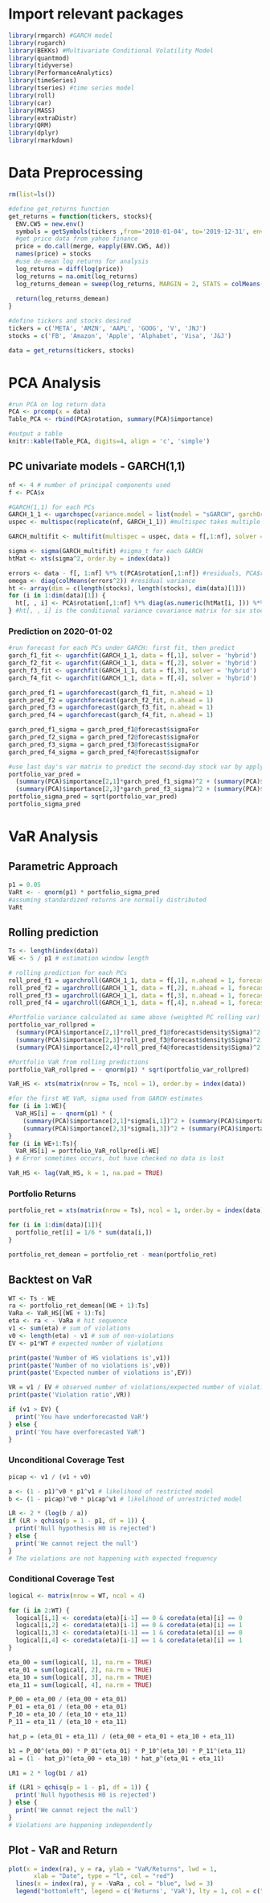# Import relevant packages
```r
library(rmgarch) #GARCH model
library(rugarch)
library(BEKKs) #Multivariate Conditional Volatility Model
library(quantmod)
library(tidyverse)
library(PerformanceAnalytics)
library(timeSeries) 
library(tseries) #time series model
library(roll)
library(car)
library(MASS)
library(extraDistr)
library(QRM)
library(dplyr)
library(rmarkdown)
```

# Data Preprocessing
```r
rm(list=ls())

#define get_returns function
get_returns = function(tickers, stocks){
  ENV.CW5 = new.env()
  symbols = getSymbols(tickers ,from='2010-01-04', to='2019-12-31', env = ENV.CW5) 
  #get price data from yahoo finance
  price = do.call(merge, eapply(ENV.CW5, Ad))
  names(price) = stocks
  #use de-mean log returns for analysis
  log_returns = diff(log(price))
  log_returns = na.omit(log_returns)
  log_returns_demean = sweep(log_returns, MARGIN = 2, STATS = colMeans(log_returns))
  
  return(log_returns_demean)
}

#define tickers and stocks desired
tickers = c('META', 'AMZN', 'AAPL', 'GOOG', 'V', 'JNJ')
stocks = c('FB', 'Amazon', 'Apple', 'Alphabet', 'Visa', 'J&J')

data = get_returns(tickers, stocks)
```

# PCA Analysis
```r
#run PCA on log return data
PCA <- prcomp(x = data)
Table_PCA <- rbind(PCA$rotation, summary(PCA)$importance)

#output a table
knitr::kable(Table_PCA, digits=4, align = 'c', 'simple')
```

## PC univariate models - GARCH(1,1)
```r
nf <- 4 # number of principal components used
f <- PCA$x

#GARCH(1,1) for each PCs
GARCH_1_1 <- ugarchspec(variance.model = list(model = "sGARCH", garchOrder = c(1, 1)), mean.model = list(armaOrder = c(0, 0), include.mean = FALSE))
uspec <- multispec(replicate(nf, GARCH_1_1)) #multispec takes multiple univariate garch and combines to a mutivariate garch model

GARCH_multifit <- multifit(multispec = uspec, data = f[,1:nf], solver = 'hybrid')

sigma <- sigma(GARCH_multifit) #sigma_t for each GARCH
htMat <- xts(sigma^2, order.by = index(data))

errors <- data - f[, 1:nf] %*% t(PCA$rotation[,1:nf]) #residuals, PCA$rotation is the matrix of eigenvectors, the second element reconstructs the data using first 4 principal components （t(W)*x)
omega <- diag(colMeans(errors^2)) #residual variance
ht <- array(dim = c(length(stocks), length(stocks), dim(data)[1]))
for (i in 1:dim(data)[1]) {
  ht[, , i] <- PCA$rotation[,1:nf] %*% diag(as.numeric(htMat[i, ])) %*% t(PCA$rotation[,1:nf]) + omega
} #ht[, , i] is the conditional variance covariance matrix for six stocks for i-th day, which equals the conditional variance of the PC part (first element) + variance of residuals
```

### Prediction on 2020-01-02
```r
#run forecast for each PCs under GARCH: first fit, then predict
garch_f1_fit <- ugarchfit(GARCH_1_1, data = f[,1], solver = 'hybrid')
garch_f2_fit <- ugarchfit(GARCH_1_1, data = f[,2], solver = 'hybrid')
garch_f3_fit <- ugarchfit(GARCH_1_1, data = f[,3], solver = 'hybrid')
garch_f4_fit <- ugarchfit(GARCH_1_1, data = f[,4], solver = 'hybrid')

garch_pred_f1 = ugarchforecast(garch_f1_fit, n.ahead = 1)
garch_pred_f2 = ugarchforecast(garch_f2_fit, n.ahead = 1)
garch_pred_f3 = ugarchforecast(garch_f3_fit, n.ahead = 1)
garch_pred_f4 = ugarchforecast(garch_f4_fit, n.ahead = 1)

garch_pred_f1_sigma = garch_pred_f1@forecast$sigmaFor
garch_pred_f2_sigma = garch_pred_f2@forecast$sigmaFor
garch_pred_f3_sigma = garch_pred_f3@forecast$sigmaFor
garch_pred_f4_sigma = garch_pred_f4@forecast$sigmaFor

#use last day's var matrix to predict the second-day stock var by applying the weights
portfolio_var_pred = 
  (summary(PCA)$importance[2,1]*garch_pred_f1_sigma)^2 + (summary(PCA)$importance[2,2]*garch_pred_f2_sigma)^2 + 
  (summary(PCA)$importance[2,3]*garch_pred_f3_sigma)^2 + (summary(PCA)$importance[2,4]*garch_pred_f4_sigma)^2
portfolio_sigma_pred = sqrt(portfolio_var_pred)
portfolio_sigma_pred

```


# VaR Analysis
## Parametric Approach
```r
p1 = 0.05
VaRt <- - qnorm(p1) * portfolio_sigma_pred 
#assuming standardized returns are normally distributed
VaRt
```


## Rolling prediction
```r
Ts <- length(index(data))
WE <- 5 / p1 # estimation window length

# rolling prediction for each PCs
roll_pred_f1 = ugarchroll(GARCH_1_1, data = f[,1], n.ahead = 1, forecast.length = (Ts-WE), window.size = WE)
roll_pred_f2 = ugarchroll(GARCH_1_1, data = f[,2], n.ahead = 1, forecast.length = (Ts-WE), window.size = WE)
roll_pred_f3 = ugarchroll(GARCH_1_1, data = f[,3], n.ahead = 1, forecast.length = (Ts-WE), window.size = WE)
roll_pred_f4 = ugarchroll(GARCH_1_1, data = f[,4], n.ahead = 1, forecast.length = (Ts-WE), window.size = WE)

#Portfolio variance calculated as same above (weighted PC rolling var)
portfolio_var_rollpred =  
  (summary(PCA)$importance[2,1]*roll_pred_f1@forecast$density$Sigma)^2 +  (summary(PCA)$importance[2,2]*roll_pred_f2@forecast$density$Sigma)^2 + 
  (summary(PCA)$importance[2,3]*roll_pred_f3@forecast$density$Sigma)^2 +
  (summary(PCA)$importance[2,4]*roll_pred_f4@forecast$density$Sigma)^2

#Portfolio VaR from rolling predictions
portfolio_VaR_rollpred = - qnorm(p1) * sqrt(portfolio_var_rollpred)

VaR_HS <- xts(matrix(nrow = Ts, ncol = 1), order.by = index(data))

#for the first WE VaR, sigma used from GARCH estimates
for (i in 1:WE){
  VaR_HS[i] = - qnorm(p1) * (  
    (summary(PCA)$importance[2,1]*sigma[i,1])^2 + (summary(PCA)$importance[2,2]*sigma[i,2])^2 + 
    (summary(PCA)$importance[2,3]*sigma[i,3])^2 + (summary(PCA)$importance[2,4]*sigma[i,4])^2)
}
for (i in WE+1:Ts){
  VaR_HS[i] = portfolio_VaR_rollpred[i-WE]
} # Error sometimes occurs, but have checked no data is lost

VaR_HS <- lag(VaR_HS, k = 1, na.pad = TRUE)

```

### Portfolio Returns
```r
portfolio_ret = xts(matrix(nrow = Ts), ncol = 1, order.by = index(data)) 

for (i in 1:dim(data)[1]){
  portfolio_ret[i] = 1/6 * sum(data[i,])
}

portfolio_ret_demean = portfolio_ret - mean(portfolio_ret)
```

## Backtest on VaR
```r
WT <- Ts - WE
ra <- portfolio_ret_demean[(WE + 1):Ts]
VaRa <- VaR_HS[(WE + 1):Ts]
eta <- ra < - VaRa # hit sequence
v1 <- sum(eta) # sum of violations
v0 <- length(eta) - v1 # sum of non-violations
EV <- p1*WT # expected number of violations

print(paste('Number of HS violations is',v1)) 
print(paste('Number of no violations is',v0))
print(paste('Expected number of violations is',EV))

VR = v1 / EV # observed number of violations/expected number of violations 
print(paste('Violation ratio',VR))

if (v1 > EV) {
  print('You have underforecasted VaR')
} else {
  print('You have overforecasted VaR')
}
```

### Unconditional Coverage Test
```r
picap <- v1 / (v1 + v0)

a <- (1 - p1)^v0 * p1^v1 # likelihood of restricted model
b <- (1 - picap)^v0 * picap^v1 # likelihood of unrestricted model

LR <- 2 * (log(b / a))
if (LR > qchisq(p = 1 - p1, df = 1)) {
  print('Null hypothesis H0 is rejected')
} else {
  print('We cannot reject the null')
} 
# The violations are not happening with expected frequency
```

### Conditional Coverage Test
```r
logical <- matrix(nrow = WT, ncol = 4)

for (i in 2:WT) {
  logical[i,1] <- coredata(eta)[i-1] == 0 & coredata(eta)[i] == 0
  logical[i,2] <- coredata(eta)[i-1] == 0 & coredata(eta)[i] == 1
  logical[i,3] <- coredata(eta)[i-1] == 1 & coredata(eta)[i] == 0
  logical[i,4] <- coredata(eta)[i-1] == 1 & coredata(eta)[i] == 1
}

eta_00 = sum(logical[, 1], na.rm = TRUE)
eta_01 = sum(logical[, 2], na.rm = TRUE)
eta_10 = sum(logical[, 3], na.rm = TRUE)
eta_11 = sum(logical[, 4], na.rm = TRUE)

P_00 = eta_00 / (eta_00 + eta_01)
P_01 = eta_01 / (eta_00 + eta_01)
P_10 = eta_10 / (eta_10 + eta_11)
P_11 = eta_11 / (eta_10 + eta_11)

hat_p = (eta_01 + eta_11) / (eta_00 + eta_01 + eta_10 + eta_11)

b1 = P_00^(eta_00) * P_01^(eta_01) * P_10^(eta_10) * P_11^(eta_11)
a1 = (1 - hat_p)^(eta_00 + eta_10) * hat_p^(eta_01 + eta_11)

LR1 = 2 * log(b1 / a1)   

if (LR1 > qchisq(p = 1 - p1, df = 1)) {
  print('Null hypothesis H0 is rejected')
} else {
  print('We cannot reject the null')
}
# Violations are happening independently
```

## Plot - VaR and Return
```r
plot(x = index(ra), y = ra, ylab = "VaR/Returns", lwd = 1,
       xlab = "Date", type = "l", col = "red")
  lines(x = index(ra), y = -VaRa , col = "blue", lwd = 3)
  legend("bottomleft", legend = c('Returns', 'VaR'), lty = 1, col = c("red", "blue"))
```





